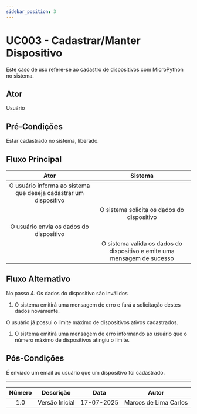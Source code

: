 ```yaml
---
sidebar_position: 3
---
```


# UC003 - Cadastrar/Manter Dispositivo

Este caso de uso refere-se ao cadastro de dispositivos com MicroPython no sistema. 

## Ator

Usuário

## Pré-Condições

Estar cadastrado no sistema, liberado.

## Fluxo Principal

|                               Ator                               |                                 Sistema                                  |
| :--------------------------------------------------------------: | :----------------------------------------------------------------------: |
| O usuário informa ao sistema que deseja cadastrar um dispositivo |                                                                          |
|                                                                  |                O sistema solicita os dados do dispositivo                |
|             O usuário envia os dados do dispositivo              |                                                                          |
|                                                                  | O sistema valida os dados do dispositivo e emite uma mensagem de sucesso |

## Fluxo Alternativo

No passo 4. Os dados do dispositivo são inválidos

1. O sistema emitirá uma mensagem de erro e fará a solicitação destes dados novamente. 

O usuário já possui o limite máximo de dispositivos ativos cadastrados. 

1. O sistema emitirá uma mensagem de erro informando ao usuário que o número máximo de dispositivos atingiu o limite. 

## Pós-Condições 

É enviado um email ao usuário que um dispositivo foi cadastrado. 

---

| Número |   Descrição    |    Data    |         Autor         |
| :----: | :------------: | :--------: | :-------------------: |
|  1.0   | Versão Inicial | 17-07-2025 | Marcos de Lima Carlos |
